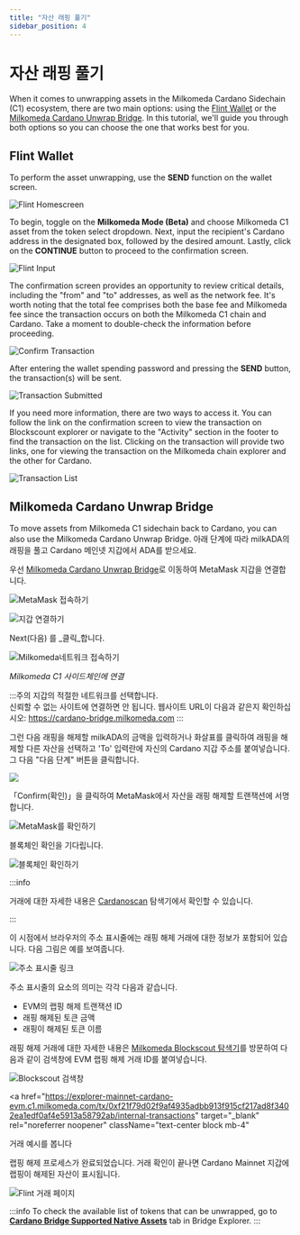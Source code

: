 ```yaml
---
title: "자산 래핑 풀기"
sidebar_position: 4
---
```



# 자산 래핑 풀기
When it comes to unwrapping assets in the Milkomeda Cardano Sidechain (C1) ecosystem, there are two main options: using the [Flint Wallet](https://flint-wallet.com/) or the [Milkomeda Cardano Unwrap Bridge](https://cardano-bridge.milkomeda.com/bridge). In this tutorial, we'll guide you through both options so you can choose the one that works best for you.

## Flint Wallet
To perform the asset unwrapping, use the **SEND** function on the wallet screen.

![Flint Homescreen](/img/flint-home-screen.png)

To begin, toggle on the **Milkomeda Mode (Beta)** and choose Milkomeda C1 asset from the token select dropdown. Next, input the recipient's Cardano address in the designated box, followed by the desired amount. Lastly, click on the **CONTINUE** button to proceed to the confirmation screen.

![Flint Input](/img/unwrappingflintinput.png)

The confirmation screen provides an opportunity to review critical details, including the "from" and "to" addresses, as well as the network fee. It's worth noting that the total fee comprises both the base fee and Milkomeda fee since the transaction occurs on both the Milkomeda C1 chain and Cardano. Take a moment to double-check the information before proceeding.

![Confirm Transaction](/img/unwrapping-confirm-transaction.png)

After entering the wallet spending password and pressing the **SEND** button, the transaction(s) will be sent.


![Transaction Submitted](/img/unwrapping-transaction-submitted.png)

If you need more information, there are two ways to access it. You can follow the link on the confirmation screen to view the transaction on Blockscount explorer or navigate to the "Activity" section in the footer to find the transaction on the list. Clicking on the transaction will provide two links, one for viewing the transaction on the Milkomeda chain explorer and the other for Cardano.


![Transaction List](/img/unwrapping-transaction-list.png)


## Milkomeda Cardano Unwrap Bridge

To move assets from Milkomeda C1 sidechain back to Cardano, you can also use the Milkomeda Cardano Unwrap Bridge. 아래 단계에 따라 milkADA의 래핑을 풀고 Cardano 메인넷 지갑에서 ADA를 받으세요. &#x20;

우선 [Milkomeda Cardano Unwrap Bridge](https://cardano-bridge.milkomeda.com/bridge)로 이동하여 MetaMask 지갑을 연결합니다.

![MetaMask 접속하기](/img/connect-metamask.png)

![지갑 연결하기](/img/connect-wallet.png)

Next(다음) 를 _클릭_합니다.

![Milkomeda네트워크 접속하기](/img/connect-milkomeda.png)

_Milkomeda C1 사이드체인에 연결_

:::주의 지갑의 적절한 네트워크를 선택합니다. <br /> 신뢰할 수 없는 사이트에 연결하면 안 됩니다. 웹사이트 URL이 다음과 같은지 확인하십시오: https://cardano-bridge.milkomeda.com :::

그런 다음 래핑을 해제할 milkADA의 금액을 입력하거나 화살표를 클릭하여 래핑을 해제할 다른 자산을 선택하고 'To' 입력란에 자신의 Cardano 지갑 주소를 붙여넣습니다. 그 다음 "다음 단계" 버튼을 클릭합니다.

<img className="img-full" src={tokenSelection} />

「Confirm(확인)」을 클릭하여 MetaMask에서 자산을 래핑 해제할 트랜잭션에 서명합니다.

![MetaMask를 확인하기](/img/confirm-metamask.png)

블록체인 확인을 기다립니다.

<img className="img-full" src={blockchainConfirmation} alt="블록체인 확인하기" />

:::info

거래에 대한 자세한 내용은 [Cardanoscan](https://cardanoscan.io) 탐색기에서 확인할 수 있습니다.

:::

이 시점에서 브라우저의 주소 표시줄에는 래핑 해제 거래에 대한 정보가 포함되어 있습니다. 다음 그림은 예를 보여줍니다.

<img className="img-full" src={addressBar} alt="주소 표시줄 링크" />

주소 표시줄의 요소의 의미는 각각 다음과 같습니다.

- EVM의 랩핑 해제 트랜잭션 ID
- 래핑 해제된 토큰 금액
- 래핑이 해제된 토큰 이름

래핑 해제 거래에 대한 자세한 내용은 [Milkomeda Blockscout 탐색기](https://explorer-mainnet-cardano-evm.c1.milkomeda.com/)를 방문하여 다음과 같이 검색창에 EVM 랩핑 해제 거래 ID를 붙여넣습니다.

<img className="img-full" src={searchBox} alt="Blockscout 검색창" />

<a
  href="https://explorer-mainnet-cardano-evm.c1.milkomeda.com/tx/0xf21f79d02f9af4935adbb913f915cf217ad8f3402ea1edf0af4e5913a58792ab/internal-transactions"
  target="_blank"
  rel="noreferrer noopener"
  className="text-center block mb-4"
>
  거래 예시를 봅니다
</a>

랩핑 해제 프로세스가 완료되었습니다. 거래 확인이 끝나면 Cardano Mainnet 지갑에 랩핑이 해제된 자산이 표시됩니다.

![Flint 거래 페이지](/img/flint-transactions.png)

:::info To check the available list of tokens that can be unwrapped, go to [**Cardano Bridge Supported Native Assets**](https://bridge-explorer.milkomeda.com/cardano-mainnet/tokens) tab in Bridge Explorer. :::
